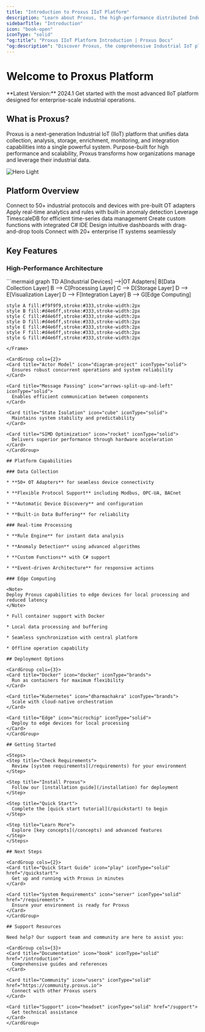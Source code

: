 ```yaml
---
title: "Introduction to Proxus IIoT Platform"
description: "Learn about Proxus, the high-performance distributed Industrial IoT Platform for real-time data acquisition, analysis, and integration"
sidebarTitle: "Introduction"
icon: "book-open"
iconType: "solid"
"og:title": "Proxus IIoT Platform Introduction | Proxus Docs"
"og:description": "Discover Proxus, the comprehensive Industrial IoT platform that unifies data acquisition, analysis, storage, and integration capabilities"
---
```


# Welcome to Proxus Platform

<Tip>
  **Latest Version:** 2024.1
  Get started with the most advanced IIoT platform designed for enterprise-scale industrial operations.
</Tip>

## What is Proxus?

Proxus is a next-generation Industrial IoT (IIoT) platform that unifies data collection, analysis, storage, enrichment, monitoring, and integration capabilities into a single powerful system. Purpose-built for high performance and scalability, Proxus transforms how organizations manage and leverage their industrial data.

<img alt="Hero Light" classname="block dark:hidden" src="/images/hero-light.svg" />


## Platform Overview

<CardGroup cols={3}>
  <Card title="Collect" icon="plug" iconType="solid">
    Connect to 50+ industrial protocols and devices with pre-built OT adapters
  </Card>

  <Card title="Process" icon="bolt" iconType="solid">
    Apply real-time analytics and rules with built-in anomaly detection
  </Card>

  <Card title="Store" icon="database" iconType="solid">
    Leverage TimescaleDB for efficient time-series data management
  </Card>

  <Card title="Develop" icon="code" iconType="solid">
    Create custom functions with integrated C# IDE
  </Card>

  <Card title="Visualize" icon="chart-line" iconType="solid">
    Design intuitive dashboards with drag-and-drop tools
  </Card>

  <Card title="Integrate" icon="network-wired" iconType="solid">
    Connect with 20+ enterprise IT systems seamlessly
  </Card>
</CardGroup>

## Key Features

### High-Performance Architecture

<Frame>
  ```mermaid
  graph TD
    A[Industrial Devices] -->|OT Adapters| B[Data Collection Layer]
    B --> C[Processing Layer]
    C --> D[Storage Layer]
    D --> E[Visualization Layer]
    D --> F[Integration Layer]
    B --> G[Edge Computing]
    
    style A fill:#f9f9f9,stroke:#333,stroke-width:2px
    style B fill:#d4e6ff,stroke:#333,stroke-width:2px
    style C fill:#d4e6ff,stroke:#333,stroke-width:2px
    style D fill:#d4e6ff,stroke:#333,stroke-width:2px
    style E fill:#d4e6ff,stroke:#333,stroke-width:2px
    style F fill:#d4e6ff,stroke:#333,stroke-width:2px
    style G fill:#d4e6ff,stroke:#333,stroke-width:2px
  ```
</Frame>

<CardGroup cols={2}>
  <Card title="Actor Model" icon="diagram-project" iconType="solid">
    Ensures robust concurrent operations and system reliability
  </Card>

  <Card title="Message Passing" icon="arrows-split-up-and-left" iconType="solid">
    Enables efficient communication between components
  </Card>

  <Card title="State Isolation" icon="cube" iconType="solid">
    Maintains system stability and predictability
  </Card>

  <Card title="SIMD Optimization" icon="rocket" iconType="solid">
    Delivers superior performance through hardware acceleration
  </Card>
</CardGroup>

## Platform Capabilities

### Data Collection

* **50+ OT Adapters** for seamless device connectivity

* **Flexible Protocol Support** including Modbus, OPC-UA, BACnet

* **Automatic Device Discovery** and configuration

* **Built-in Data Buffering** for reliability

### Real-time Processing

* **Rule Engine** for instant data analysis

* **Anomaly Detection** using advanced algorithms

* **Custom Functions** with C# support

* **Event-driven Architecture** for responsive actions

### Edge Computing

<Note>
  Deploy Proxus capabilities to edge devices for local processing and reduced latency
</Note>

* Full container support with Docker

* Local data processing and buffering

* Seamless synchronization with central platform

* Offline operation capability

## Deployment Options

<CardGroup cols={3}>
  <Card title="Docker" icon="docker" iconType="brands">
    Run as containers for maximum flexibility
  </Card>

  <Card title="Kubernetes" icon="dharmachakra" iconType="brands">
    Scale with cloud-native orchestration
  </Card>

  <Card title="Edge" icon="microchip" iconType="solid">
    Deploy to edge devices for local processing
  </Card>
</CardGroup>

## Getting Started

<Steps>
  <Step title="Check Requirements">
    Review [system requirements](/requirements) for your environment
  </Step>

  <Step title="Install Proxus">
    Follow our [installation guide](/installation) for deployment
  </Step>

  <Step title="Quick Start">
    Complete the [quick start tutorial](/quickstart) to begin
  </Step>

  <Step title="Learn More">
    Explore [key concepts](/concepts) and advanced features
  </Step>
</Steps>

## Next Steps

<CardGroup cols={2}>
  <Card title="Quick Start Guide" icon="play" iconType="solid" href="/quickstart">
    Get up and running with Proxus in minutes
  </Card>

  <Card title="System Requirements" icon="server" iconType="solid" href="/requirements">
    Ensure your environment is ready for Proxus
  </Card>
</CardGroup>

## Support Resources

Need help? Our support team and community are here to assist you:

<CardGroup cols={3}>
  <Card title="Documentation" icon="book" iconType="solid" href="/introduction">
    Comprehensive guides and references
  </Card>

  <Card title="Community" icon="users" iconType="solid" href="https://community.proxus.io">
    Connect with other Proxus users
  </Card>

  <Card title="Support" icon="headset" iconType="solid" href="/support">
    Get technical assistance
  </Card>
</CardGroup>
